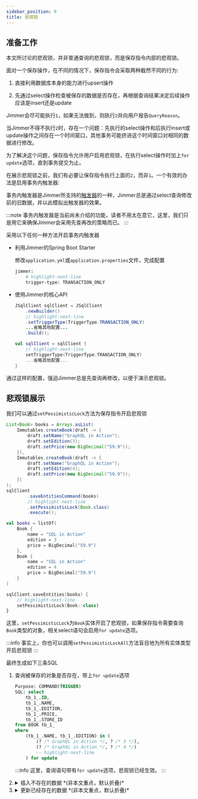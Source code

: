 ```yaml
---
sidebar_position: 9
title: 悲观锁
---
```



## 准备工作

本文所讨论的悲观锁，并非普通查询的悲观锁，而是保存指令内部的悲观锁。

面对一个保存操作，在不同的情况下，保存指令会采取两种截然不同的行为:

1.  直接利用数据库本身的能力进行upsert操作

2.  先通过select操作检查被保存的数据是否存在，再根据查询结果决定后续操作应该是insert还是update

Jimmer会尽可能执行`1`，如果无法做到，则执行`2`并向用户报告`QueryReason`。

当Jimmer不得不执行`2`时，存在一个问题：先执行的select操作和后执行insert或update操作之间存在一个时间窗口，其他事务可能挤进这个时间窗口对相同的数据进行修改。

为了解决这个问题，保存指令允许用户启用悲观锁，在执行select操作时加上`for update`选项，直到事务提交为止。

在展示悲观锁之前，我们有必要让保存指令执行上面的`2`，而非`1`。一个有效的办法是启用事务内触发器:

事务内触发器是Jimmer所支持的[触发器](../trigger)的一种，Jimmer总是通过select查询修改前的旧数据，并以此模拟出触发器的效果。

:::note
事务内触发器是当前尚未介绍的功能，读者不用太在意它，这里，我们只是用它来确保Jimmer会采用先查再改的策略而已。
:::

采用以下任何一种方法开启事务内触发器

-   利用Jimmer的Spring Boot Starter

    修改`application.yml`或`application.properties`文件，完成配置

    ```sh title="application.yml"
    jimmer:
        # highlight-next-line
        trigger-type: TRANSACTION_ONLY
    ```

-   使用Jimmer的核心API

    <Tabs groupId="language">
    <TabItem value="java" label="Java">

    ```java
    JSqlClient sqlClient = JSqlClient
        .newBuilder()
        // highlight-next-line
        .setTriggerType(TriggerType.TRANSACTION_ONLY)
        ...省略其他配置...
        .build();
    ```

    </TabItem>
    <TabItem value="kotlin" label="Kotlin">

    ```kotlin
    val sqlClient = sqlClient {
        // highlight-next-line
        setTriggerType(TriggerType.TRANSACTION_ONLY)
        ...省略其他配置...
    }
    ```

    </TabItem>
    </Tabs>

通过这样的配置，强迫Jimmer总是先查询再修改，以便于演示悲观锁。

## 悲观锁展示

我们可以通过`setPessimisticLock`方法为保存指令开启悲观锁

<Tabs groupId="language">
<TabItem value="java" label="Java">

```java
List<Book> books = Arrays.asList(
    Immutables.createBook(draft -> {
        draft.setName("GraphQL in Action");
        draft.setEdition(3);
        draft.setPrice(new BigDecimal("59.9"));
    }),
    Immutables.createBook(draft -> {
        draft.setName("GraphQL in Action");
        draft.setEdition(4);
        draft.setPrice(new BigDecimal("59.9"));
    })
);
sqlClient
        .saveEntitiesCommand(books)
        // highlight-next-line
        .setPessimisticLock(Book.class)
        .execute();
```

</TabItem>
<TabItem value="kotlin" label="Kotlin">

```kotlin
val books = listOf(
    Book { 
        name = "SQL in Action"
        edition = 3
        price = BigDecimal("59.9")
    },
    Book {
        name = "SQL in Action"
        edition = 4
        price = BigDecimal("59.9")
    }
)

sqlClient.saveEntities(books) {
    // highlight-next-line
    setPessimisticLock(Book::class)
}
```

</TabItem>
</Tabs>

这里，`setPessimisticLock`为`Book`实体开启了悲观锁，如果保存指令需要查询`Book`类型的对象，相关select语句会启用`for update`选项。

:::info
事实上，你也可以调用`setPessimisticLockAll`方法盲目地为所有实体类型开启悲观锁
:::

最终生成如下三条SQL

1.  查询被保存的对象是否存在，带上`for update`选项

    ```sql
    Purpose: COMMAND(TRIGGER)
    SQL: select
        tb_1_.ID,
        tb_1_.NAME,
        tb_1_.EDITION,
        tb_1_.PRICE,
        tb_1_.STORE_ID
    from BOOK tb_1_
    where
        (tb_1_.NAME, tb_1_.EDITION) in (
            (? /* GraphQL in Action */, ? /* 3 */), 
            (? /* GraphQL in Action */, ? /* 4 */)
            -- highlight-next-line
        ) for update
    ```

    :::info
    这里，查询语句带有`for update`选项，悲观锁已经生效。
    :::
    
2.  <details>
    <summary>插入不存在的数据 *(非本文重点，默认折叠)* </summary>
    
    ```sql
    insert into BOOK(
        NAME, EDITION, PRICE
    ) values(
        ? /* GraphQL in Action */, 
        ? /* 4 */, 
        ? /* 59.9 */
    )
    ```

    </details>

3.  <details>
    <summary>更新已经存在的数据 *(非本文重点，默认折叠)* </summary>
    
    ```sql
    update BOOK
    set
        PRICE = ? /* 59.9 */
    where
        ID = ? /* 12 */
    ```

    </details>
